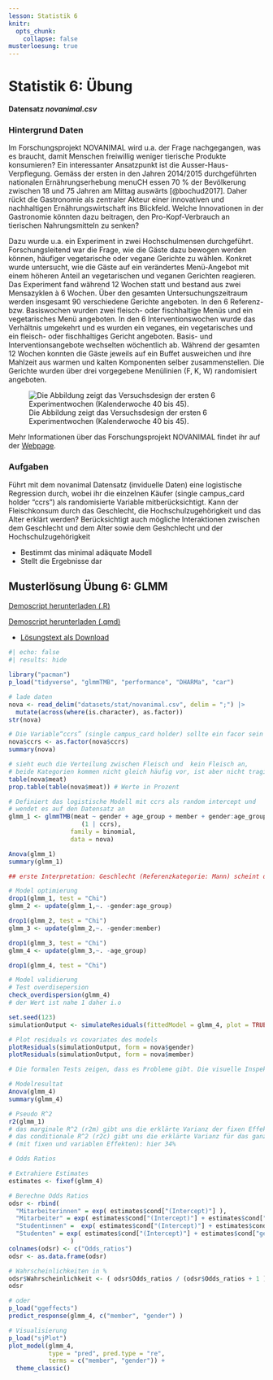 ```yaml
---
lesson: Statistik 6
knitr:
  opts_chunk: 
    collapse: false
musterloesung: true
---
```



# Statistik 6: Übung

**Datensatz *novanimal.csv***

### Hintergrund Daten

Im Forschungsprojekt NOVANIMAL wird u.a. der Frage nachgegangen, was es braucht, damit Menschen freiwillig weniger tierische Produkte konsumieren? Ein interessanter Ansatzpunkt ist die Ausser-Haus-Verpflegung. Gemäss der ersten in den Jahren 2014/2015 durchgeführten nationalen Ernährungserhebung menuCH essen 70 % der Bevölkerung zwischen 18 und 75 Jahren am Mittag auswärts [@bochud2017]. Daher rückt die Gastronomie als zentraler Akteur einer innovativen und nachhaltigen Ernährungswirtschaft ins Blickfeld. Welche Innovationen in der Gastronomie könnten dazu beitragen, den Pro-Kopf-Verbrauch an tierischen Nahrungsmitteln zu senken?

Dazu wurde u.a. ein Experiment in zwei Hochschulmensen durchgeführt. Forschungsleitend war die Frage, wie die Gäste dazu bewogen werden können, häufiger vegetarische oder vegane Gerichte zu wählen. Konkret wurde untersucht, wie die Gäste auf ein verändertes Menü-Angebot mit einem höheren Anteil an vegetarischen und veganen Gerichten reagieren. Das Experiment fand während 12 Wochen statt und bestand aus zwei Mensazyklen à 6 Wochen. Über den gesamten Untersuchungszeitraum werden insgesamt 90 verschiedene Gerichte angeboten. In den 6 Referenz- bzw. Basiswochen wurden zwei fleisch- oder fischhaltige Menüs und ein vegetarisches Menü angeboten. In den 6 Interventionswochen wurde das Verhältnis umgekehrt und es wurden ein veganes, ein vegetarisches und ein fleisch- oder fischhaltiges Gericht angeboten. Basis- und Interventionsangebote wechselten wöchentlich ab. Während der gesamten 12 Wochen konnten die Gäste jeweils auf ein Buffet ausweichen und ihre Mahlzeit aus warmen und kalten Komponenten selber zusammenstellen. Die Gerichte wurden über drei vorgegebene Menülinien (F, K, W) randomisiert angeboten.

![Die Abbildung zeigt das Versuchsdesign der ersten 6 Experimentwochen (Kalenderwoche 40 bis 45).](figures/design_experiment.png)

Mehr Informationen über das Forschungsprojekt NOVANIMAL findet ihr auf der [Webpage](https://www.novanimal.ch).


### Aufgaben

Führt mit dem novanimal Datensatz (inviduelle Daten) eine logistische Regression durch, wobei ihr die einzelnen Käufer (single campus_card holder "ccrs") als randomisierte Variable mitberücksichtigt. Kann der Fleischkonsum durch das Geschlecht, die Hochschulzugehörigkeit und das Alter erklärt werden? Berücksichtigt auch mögliche Interaktionen zwischen dem Geschlecht und dem Alter sowie dem Geshchlecht und der Hochschulzugehörigkeit


-   Bestimmt das minimal adäquate Modell
-   Stellt die Ergebnisse dar



::::{.content-hidden unless-meta="musterloesung"}

:::{.callout-note}

## Musterlösung Übung 6: GLMM

[Demoscript herunterladen (.R)](../purl/Statistik6_Uebung.R){.dld}

[Demoscript herunterladen (.qmd)](../purl/Statistik6_Uebung.qmd){.dld}

- [Lösungstext als Download](Statistik6_Loesung.pdf)


```r
#| echo: false
#| results: hide

library("pacman")
p_load("tidyverse", "glmmTMB", "performance", "DHARMa", "car")
```

```r
# lade daten
nova <- read_delim("datasets/stat/novanimal.csv", delim = ";") |>
  mutate(across(where(is.character), as.factor))
str(nova)

# Die Variable“ccrs” (single campus_card holder) sollte ein facor sein
nova$ccrs <- as.factor(nova$ccrs)
summary(nova)

# sieht euch die Verteilung zwischen Fleisch und  kein Fleisch an,
# beide Kategorien kommen nicht gleich häufig vor, ist aber nicht tragisch
table(nova$meat) 
prop.table(table(nova$meat)) # Werte in Prozent

# Definiert das logistische Modell mit ccrs als random intercept und
# wendet es auf den Datensatz an
glmm_1 <- glmmTMB(meat ~ gender + age_group + member + gender:age_group + gender:member + 
                    (1 | ccrs), 
                 family = binomial, 
                 data = nova)

Anova(glmm_1)
summary(glmm_1)

## erste Interpretation: Geschlecht (Referenzkategorie: Mann) scheint den Fleischkonsum positiv zu beeinflussen, schauen wir ob wir das Model vereinfachen können:

# Model optimierung
drop1(glmm_1, test = "Chi")
glmm_2 <- update(glmm_1,~. -gender:age_group)

drop1(glmm_2, test = "Chi")
glmm_3 <- update(glmm_2,~. -gender:member)

drop1(glmm_3, test = "Chi")
glmm_4 <- update(glmm_3,~. -age_group)

drop1(glmm_4, test = "Chi")
```

```r
# Model validierung
# Test overdisepersion
check_overdispersion(glmm_4)
# der Wert ist nahe 1 daher i.o

set.seed(123)
simulationOutput <- simulateResiduals(fittedModel = glmm_4, plot = TRUE, n = 500)

# Plot residuals vs covariates des models
plotResiduals(simulationOutput, form = nova$gender)
plotResiduals(simulationOutput, form = nova$member)

# Die formalen Tests zeigen, dass es Probleme gibt. Die visuelle Inspektion zeigt jedoch, dass es überhaupt keine Probleme gibt und die Residiuen beinahe perfekt normalverteilt sind (dies zeigt, dass die Testergebnisse stark von der Anzahl der Beobachtungen (in diesem Fall viele) abhängen).
```

```r
# Modelresultat
Anova(glmm_4)
summary(glmm_4)

# Pseudo R^2
r2(glmm_1)
# das marginale R^2 (r2m) gibt uns die erklärte Varianz der fixen Effekte: hier 4% (das ist sehr wenig)
# das conditionale R^2 (r2c) gibt uns die erklärte Varianz für das ganze Modell
# (mit fixen und variablen Effekten): hier 34% 
```


```r
# Odds Ratios

# Extrahiere Estimates
estimates <- fixef(glmm_4)

# Berechne Odds Ratios
odsr <- rbind( 
  "Mitarbeiterinnen" = exp( estimates$cond["(Intercept)"] ), 
  "Mitarbeiter" = exp( estimates$cond["(Intercept)"] + estimates$cond["genderM"]),
  "Studentinnen" =  exp( estimates$cond["(Intercept)"] + estimates$cond["memberStudierende"]),
  "Studenten" = exp( estimates$cond["(Intercept)"] + estimates$cond["genderM"] + estimates$cond["memberStudierende"])
                 )
colnames(odsr) <- c("Odds_ratios")
odsr <- as.data.frame(odsr)
```


```r
# Wahrscheinlichkeiten in %
odsr$Wahrscheinlichkeit <- ( odsr$Odds_ratios / (odsr$Odds_ratios + 1 ) )
odsr

# oder
p_load("ggeffects")
predict_response(glmm_4, c("member", "gender") )
```

```r
# Visualisierung
p_load("sjPlot")
plot_model(glmm_4, 
           type = "pred", pred.type = "re", 
           terms = c("member", "gender")) +
  theme_classic()
```

:::
:::: 